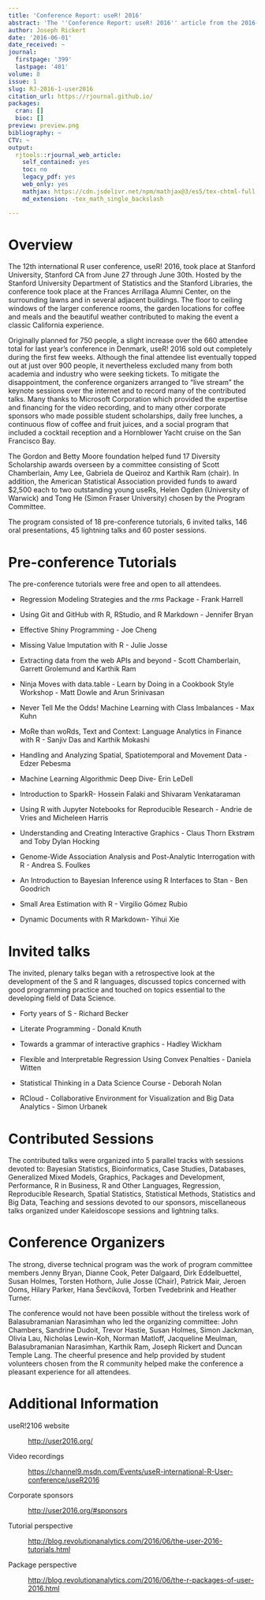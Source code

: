 ```yaml
---
title: 'Conference Report: useR! 2016'
abstract: 'The ''Conference Report: useR! 2016'' article from the 2016-1 issue.'
author: Joseph Rickert
date: '2016-06-01'
date_received: ~
journal:
  firstpage: '399'
  lastpage: '401'
volume: 8
issue: 1
slug: RJ-2016-1-user2016
citation_url: https://rjournal.github.io/
packages:
  cran: []
  bioc: []
preview: preview.png
bibliography: ~
CTV: ~
output:
  rjtools::rjournal_web_article:
    self_contained: yes
    toc: no
    legacy_pdf: yes
    web_only: yes
    mathjax: https://cdn.jsdelivr.net/npm/mathjax@3/es5/tex-chtml-full.js
    md_extension: -tex_math_single_backslash

---
```


::: article
# Overview

The 12th international R user conference, useR! 2016, took place at
Stanford University, Stanford CA from June 27 through June 30th. Hosted
by the Stanford University Department of Statistics and the Stanford
Libraries, the conference took place at the Frances Arrillaga Alumni
Center, on the surrounding lawns and in several adjacent buildings. The
floor to ceiling windows of the larger conference rooms, the garden
locations for coffee and meals and the beautiful weather contributed to
making the event a classic California experience.

Originally planned for 750 people, a slight increase over the 660
attendee total for last year's conference in Denmark, useR! 2016 sold
out completely during the first few weeks. Although the final attendee
list eventually topped out at just over 900 people, it nevertheless
excluded many from both academia and industry who were seeking tickets.
To mitigate the disappointment, the conference organizers arranged to
"live stream" the keynote sessions over the internet and to record many
of the contributed talks. Many thanks to Microsoft Corporation which
provided the expertise and financing for the video recording, and to
many other corporate sponsors who made possible student scholarships,
daily free lunches, a continuous flow of coffee and fruit juices, and a
social program that included a cocktail reception and a Hornblower Yacht
cruise on the San Francisco Bay.

The Gordon and Betty Moore foundation helped fund 17 Diversity
Scholarship awards overseen by a committee consisting of Scott
Chamberlain, Amy Lee, Gabriela de Queiroz and Karthik Ram (chair). In
addition, the American Statistical Association provided funds to award
\$2,500 each to two outstanding young useRs, Helen Ogden (University of
Warwick) and Tong He (Simon Fraser University) chosen by the Program
Committee.

The program consisted of 18 pre-conference tutorials, 6 invited talks,
146 oral presentations, 45 lightning talks and 60 poster sessions.

# Pre-conference Tutorials

The pre-conference tutorials were free and open to all attendees.

-   Regression Modeling Strategies and the *rms* Package - Frank Harrell

-   Using Git and GitHub with R, RStudio, and R Markdown - Jennifer
    Bryan

-   Effective Shiny Programming - Joe Cheng

-   Missing Value Imputation with R - Julie Josse

-   Extracting data from the web APIs and beyond - Scott Chamberlain,
    Garrett Grolemund and Karthik Ram

-   Ninja Moves with data.table - Learn by Doing in a Cookbook Style
    Workshop - Matt Dowle and Arun Srinivasan

-   Never Tell Me the Odds! Machine Learning with Class Imbalances - Max
    Kuhn

-   MoRe than woRds, Text and Context: Language Analytics in Finance
    with R - Sanjiv Das and Karthik Mokashi

-   Handling and Analyzing Spatial, Spatiotemporal and Movement Data -
    Edzer Pebesma

-   Machine Learning Algorithmic Deep Dive- Erin LeDell

-   Introduction to SparkR- Hossein Falaki and Shivaram Venkataraman

-   Using R with Jupyter Notebooks for Reproducible Research - Andrie de
    Vries and Micheleen Harris

-   Understanding and Creating Interactive Graphics - Claus Thorn
    Ekstrøm and Toby Dylan Hocking

-   Genome-Wide Association Analysis and Post-Analytic Interrogation
    with R - Andrea S. Foulkes

-   An Introduction to Bayesian Inference using R Interfaces to Stan -
    Ben Goodrich

-   Small Area Estimation with R - Virgilio Gómez Rubio

-   Dynamic Documents with R Markdown- Yihui Xie

# Invited talks

The invited, plenary talks began with a retrospective look at the
development of the S and R languages, discussed topics concerned with
good programming practice and touched on topics essential to the
developing field of Data Science.

-   Forty years of S - Richard Becker

-   Literate Programming - Donald Knuth

-   Towards a grammar of interactive graphics - Hadley Wickham

-   Flexible and Interpretable Regression Using Convex Penalties -
    Daniela Witten

-   Statistical Thinking in a Data Science Course - Deborah Nolan

-   RCloud - Collaborative Environment for Visualization and Big Data
    Analytics - Simon Urbanek

# Contributed Sessions

The contributed talks were organized into 5 parallel tracks with
sessions devoted to: Bayesian Statistics, Bioinformatics, Case Studies,
Databases, Generalized Mixed Models, Graphics, Packages and Development,
Performance, R in Business, R and Other Languages, Regression,
Reproducible Research, Spatial Statistics, Statistical Methods,
Statistics and Big Data, Teaching and sessions devoted to our sponsors,
miscellaneous talks organized under Kaleidoscope sessions and lightning
talks.

# Conference Organizers

The strong, diverse technical program was the work of program committee
members Jenny Bryan, Dianne Cook, Peter Dalgaard, Dirk Eddelbuettel,
Susan Holmes, Torsten Hothorn, Julie Josse (Chair), Patrick Mair, Jeroen
Ooms, Hilary Parker, Hana Ševčíková, Torben Tvedebrink and Heather
Turner.

The conference would not have been possible without the tireless work of
Balasubramanian Narasimhan who led the organizing committee: John
Chambers, Sandrine Dudoit, Trevor Hastie, Susan Holmes, Simon Jackman,
Olivia Lau, Nicholas Lewin-Koh, Norman Matloff, Jacqueline Meulman,
Balasubramanian Narasimhan, Karthik Ram, Joseph Rickert and Duncan
Temple Lang. The cheerful presence and help provided by student
volunteers chosen from the R community helped make the conference a
pleasant experience for all attendees.

# Additional Information

useR!2106 website

:   <http://user2016.org/>

Video recordings

:   <https://channel9.msdn.com/Events/useR-international-R-User-conference/useR2016>

Corporate sponsors

:   <http://user2016.org/#sponsors>

Tutorial perspective

:   <http://blog.revolutionanalytics.com/2016/06/the-user-2016-tutorials.html>

Package perspective

:   <http://blog.revolutionanalytics.com/2016/06/the-r-packages-of-user-2016.html>
:::
